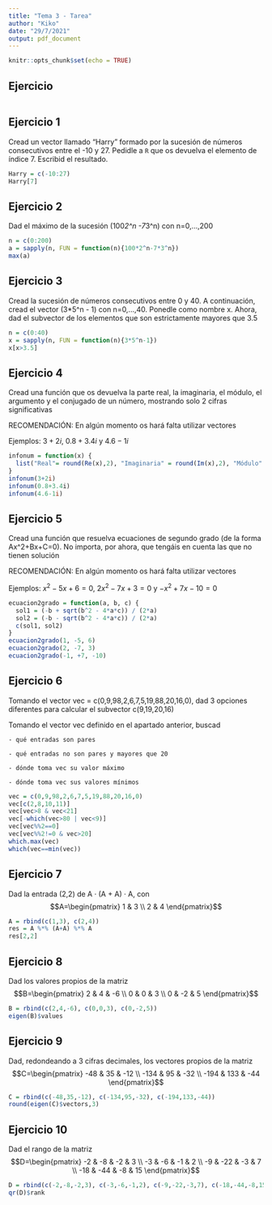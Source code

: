 ```yaml
---
title: "Tema 3 - Tarea"
author: "Kiko"
date: "29/7/2021"
output: pdf_document
---
```


```r
knitr::opts_chunk$set(echo = TRUE)
```

## Ejercicio 

```r

```


## Ejercicio 1

Cread un vector llamado "Harry" formado por la sucesión de números consecutivos entre el -10 y 27. Pedidle a `R` que os devuelva el elemento de índice 7. Escribid el resultado.

```r
Harry = c(-10:27)
Harry[7]
```


## Ejercicio 2

Dad el máximo de la sucesión (100*2^n -7*3^n) con n=0,...,200

```r
n = c(0:200)
a = sapply(n, FUN = function(n){100*2^n-7*3^n})
max(a)
```

## Ejercicio 3

Cread la sucesión de números consecutivos entre 0 y 40. A continuación, cread el vector (3*5^n - 1) con n=0,...,40. Ponedle como nombre x. Ahora, dad el subvector de los elementos que son estrictamente mayores que 3.5

```r
n = c(0:40)
x = sapply(n, FUN = function(n){3*5^n-1})
x[x>3.5]
```

## Ejercicio 4

Cread una función que os devuelva la parte real, la imaginaria, el módulo, el argumento y el conjugado de un número, mostrando solo 2 cifras significativas

RECOMENDACIÓN: En algún momento os hará falta utilizar vectores

Ejemplos: $3+2i$, $0.8+3.4i$ y  $4.6-1i$

```r
infonum = function(x) {
  list("Real"= round(Re(x),2), "Imaginaria" = round(Im(x),2), "Módulo" = round(Mod(x),2), "Argumento" = round(Arg(x),2), "Conjugado" = round(Conj(x),2))
}
infonum(3+2i)
infonum(0.8+3.4i)
infonum(4.6-1i)
```

## Ejercicio 5

Cread una función que resuelva ecuaciones de segundo grado (de la forma Ax^2+Bx+C=0). No importa, por ahora, que tengáis en cuenta las que no tienen solución

RECOMENDACIÓN: En algún momento os hará falta utilizar vectores

Ejemplos: $x^2-5x+6=0$, $2x^2-7x+3=0$ y $-x^2+7x-10=0$

```r
ecuacion2grado = function(a, b, c) {
  sol1 = (-b + sqrt(b^2 - 4*a*c)) / (2*a)
  sol2 = (-b - sqrt(b^2 - 4*a*c)) / (2*a)
  c(sol1, sol2)
}
ecuacion2grado(1, -5, 6)
ecuacion2grado(2, -7, 3)
ecuacion2grado(-1, +7, -10)
```

## Ejercicio 6

Tomando el vector vec = c(0,9,98,2,6,7,5,19,88,20,16,0), dad 3 opciones diferentes para calcular el subvector c(9,19,20,16)

Tomando el vector vec definido en el apartado anterior, buscad

    - qué entradas son pares

    - qué entradas no son pares y mayores que 20

    - dónde toma vec su valor máximo

    - dónde toma vec sus valores mínimos

```r
vec = c(0,9,98,2,6,7,5,19,88,20,16,0)
vec[c(2,8,10,11)]
vec[vec>8 & vec<21]
vec[-which(vec>80 | vec<9)]
vec[vec%%2==0]
vec[vec%%2!=0 & vec>20]
which.max(vec)
which(vec==min(vec))
```

## Ejercicio 7

Dad la entrada (2,2) de A · (A + A) · A, con
$$A=\begin{pmatrix} 1 & 3 \\ 2 & 4 \end{pmatrix}$$

```r
A = rbind(c(1,3), c(2,4))
res = A %*% (A+A) %*% A
res[2,2]
```

## Ejercicio 8

Dad los valores propios de la matriz
$$B=\begin{pmatrix} 2 & 4 & -6 \\ 0 & 0 & 3 \\ 0 & -2 & 5 \end{pmatrix}$$

```r
B = rbind(c(2,4,-6), c(0,0,3), c(0,-2,5))
eigen(B)$values
```

## Ejercicio 9

Dad, redondeando a 3 cifras decimales, los vectores propios de la matriz
$$C=\begin{pmatrix} -48 & 35 & -12 \\ -134 & 95 & -32 \\ -194 & 133 & -44 \end{pmatrix}$$

```r
C = rbind(c(-48,35,-12), c(-134,95,-32), c(-194,133,-44))
round(eigen(C)$vectors,3)
```

## Ejercicio 10

Dad el rango de la matriz
$$D=\begin{pmatrix} -2 & -8 & -2 & 3 \\ -3 & -6 & -1 & 2 \\ -9 & -22 & -3 & 7 \\ -18 & -44 & -8 & 15 \end{pmatrix}$$

```r
D = rbind(c(-2,-8,-2,3), c(-3,-6,-1,2), c(-9,-22,-3,7), c(-18,-44,-8,15))
qr(D)$rank
```
